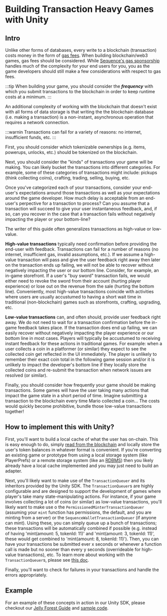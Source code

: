# Building Transaction Heavy Games with Unity

## Intro

Unlike other forms of databases, every write to a blockchain (transaction) costs money in the form of [gas fees](https://ethereum.org/en/developers/docs/gas/). When building blockchain/web3 games, gas fees should be considered. While [Sequence's gas sponsorship](/solutions/builder/gas-tank) handles much of the complexity for your end users for you, you as the game developers should still make a few considerations with respect to gas fees.

:::tip
When building your game, you should consider the **_frequency_** with which you submit transactions to the blockchain in order to keep runtime costs at a minimum.
:::

An additional complexity of working with the blockchain that doesn't exist with all forms of data storage is that writing the the blockchain database (i.e. making a transaction) is a non-instant, asynchronous operation that requires a network connection. 

:::warnin
Transactions can fail for a variety of reasons: no internet, insufficient funds, etc.
:::

First, you should consider which tokenizable ownerships (e.g. items, powerups, unlocks, etc.) should be tokenized on the blockchain.

Next, you should consider the "kinds" of transactions your game will be making. You can likely bucket the transactions into different categories. For example, some of these categories of transactions might include: pickups (think collecting coins), crafting, trading, selling, buying, etc.

Once you've categorized each of your transactions, consider your end-user's expectations around those transactions as well as your expectations around the game developer. How much delay is acceptable from an end-user's perpective for a transaction to process? Can you assume that a transaction will succeed to give your user instantaneous feedback, and, if so, can you recover in the case that a transaction fails without negatively impacting the player or your bottom-line?

The writer of this guide often generalizes transactions as high-value or low-value.

**High-value transactions** typically need confirmation before providing the end-user with feedback. Transactions can fail for a number of reasons (no internet, insufficient gas, invalid assumptions, etc.). If we assume a high-value transaction will pass and give the user feedback right away then later on the transaction ends up failing, we will not be able to recover without negatively impacting the user or our bottom line. Consider, for example, an in-game storefront. If a user's "buy sword" transaction fails, we would either need to revoke the sword from their account (hurting player experience) or lose out on the revenue from the sale (hurting the bottom line). Conveniently, most high-value transactions coincide with activities where users are usually accustumed to having a short wait time in traditional (non-blockchain) games such as storefronts, crafting, upgrading, etc.

**Low-value transactions** can, and often should, provide user feedback right away. We do not need to wait for a transaction confirmation before the in-game feedback takes place. If the transaction does end up failing, we can easily recover without negatively impacting the player experience or our bottom line in most cases. Players will typically be accustumed to receiving instant feedback for these actions in traditional games. For example: when a user collects a coin in a platformer (or similar) they expect to see the collected coin get reflected in the UI immediately. The player is unlikely to remember their exact coin total in the following game session and/or it is unlikely to impact the developer's bottom line if they locally store the collected coins and re-submit the transaction when network issues are resolved (or similar).

Finally, you should consider how frequently your game should be making transactions. Some games will have the user taking many actions that impact the game state in a short period of time. Imagine submitting a transaction to the blockchain every time Mario collected a coin... The costs would quickly become prohibitive, bundle those low-value transactions together!

## How to implement this with Unity?

First, you'll want to build a local cache of what the user has on-chain. This is easy enough to do, simply [read from the blockchain](/sdk/unity/read-from-blockchain) and locally store the user's token balances in whatever format is convenient. If you're converting an existing game or prototype from using a local storage system (like PlayerPrefs) or a remote storage system (like an [RDBMS](https://en.wikipedia.org/wiki/List_of_relational_database_management_systems)) then you likely already have a local cache implemented and you may just need to build an adapter.

Next, you'll likely want to make use of the `TransactionQueuer` and its inheritors provided by the Unity SDK. The `TransactionQueuer`s are highly configurable and are designed to support the development of games where player's take many state-manipulating actions. For instance, if your game involves collecting a lot of coins (or similar) as low-value transactions, you'll likely want to make use o the `PermissionedMinterTransactionQueuer` (assuming your `mint` function has permissions, the default, and you are minting from a server) or the `SequenceWalletTransactionQueuer` (if anyone can mint). Using these, you can simply queue up a bunch of transactions; these transactions will be automatically combined if possible (e.g. instead of having 'mint(amount: 5, tokenId: 11)' and 'mint(amount: 3, tokenId: 11)', these would get combined to 'mint(amount: 8, tokenId: 11)'). Then, you can have your transactions be submitted ever x seconds or whenever a function call is made but no sooner than every y seconds (overrideable for high-value transactions), etc. To learn more about working with the `TransactionQueuer`s, please see [this doc](/sdk/unity/write-to-blockchain#transaction-queuers).

Finally, you'll want to check for failures in your transactions and handle the errors appropriately. 

## Example

For an example of these concepts in action in our Unity SDK, please checkout our [Jelly Forest Guide](http://localhost:5173/guides/jelly-forest-unity-guide#5-mint-in-game-tokens-to-the-players-inventory) and [sample code](https://github.com/0xsequence/sequence-unity-demo/tree/master/Scripts).
